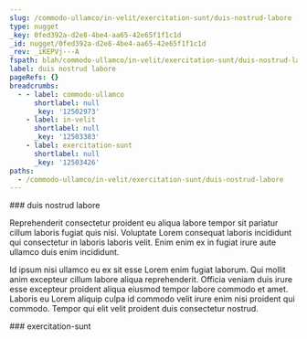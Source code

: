 ```yaml
---
slug: /commodo-ullamco/in-velit/exercitation-sunt/duis-nostrud-labore
type: nugget
_key: 0fed392a-d2e8-4be4-aa65-42e65f1f1c1d
_id: nugget/0fed392a-d2e8-4be4-aa65-42e65f1f1c1d
_rev: _iKEPVj---A
fspath: blah/commodo-ullamco/in-velit/exercitation-sunt/duis-nostrud-labore.md
label: duis nostrud labore
pageRefs: {}
breadcrumbs:
  - - label: commodo-ullamco
      shortlabel: null
      _key: '12502973'
    - label: in-velit
      shortlabel: null
      _key: '12503383'
    - label: exercitation-sunt
      shortlabel: null
      _key: '12503426'
paths:
  - /commodo-ullamco/in-velit/exercitation-sunt/duis-nostrud-labore
---
```


<NuggetArea>
<Nugget slug="/commodo-ullamco/in-velit/exercitation-sunt/duis-nostrud-labore" type="nugget" _key="0fed392a-d2e8-4be4-aa65-42e65f1f1c1d" _id="nugget/0fed392a-d2e8-4be4-aa65-42e65f1f1c1d" _rev="_iKEPVj---A" fspath="blah/commodo-ullamco/in-velit/exercitation-sunt/duis-nostrud-labore.md" label="duis nostrud labore" paths="/commodo-ullamco/in-velit/exercitation-sunt/duis-nostrud-labore">
<NuggetBody>
### duis nostrud labore

Reprehenderit consectetur proident eu aliqua labore tempor sit pariatur cillum laboris fugiat quis nisi. Voluptate Lorem consequat laboris incididunt qui consectetur in laboris laboris velit. Enim enim ex in fugiat irure aute ullamco duis enim incididunt.

Id ipsum nisi ullamco eu ex sit esse Lorem enim fugiat laborum. Qui mollit anim excepteur cillum labore aliqua reprehenderit. Officia veniam duis irure esse excepteur proident aliqua eiusmod tempor labore commodo et amet. Laboris eu Lorem aliquip culpa id commodo velit irure enim nisi proident qui commodo. Tempor qui elit velit proident duis consectetur nostrud.

</NuggetBody>
<Breadcrumbs>
<Crumbs>
<Crumb _key="12502973" label="commodo-ullamco" /><Crumb _key="12503383" label="in-velit" /><Crumb _key="12503426" label="exercitation-sunt" />
</Crumbs>
</Breadcrumbs>
</Nugget>

<NuggetsInbound>
</NuggetsInbound>
<NuggetsOutbound>
</NuggetsOutbound>
</NuggetArea>
<PassagesInbound>
<Passage direction="inbound" type="passage" _key="12503426" _id="passage/12503426" _rev="_iKEPVj---_" label="exercitation-sunt" passage="exercitation-sunt" fspath="blah/commodo-ullamco/in-velit/exercitation-sunt" paths="/commodo-ullamco/in-velit/exercitation-sunt" slug="/commodo-ullamco/in-velit/exercitation-sunt">
<NuggetBody>
### exercitation-sunt

</NuggetBody>
<Breadcrumbs>
<Crumbs>
<Crumb _key="12502973" label="commodo-ullamco" /><Crumb _key="12503383" label="in-velit" />
</Crumbs>
</Breadcrumbs>
</Passage>

</PassagesInbound>
<PassagesOutbound>
</PassagesOutbound>